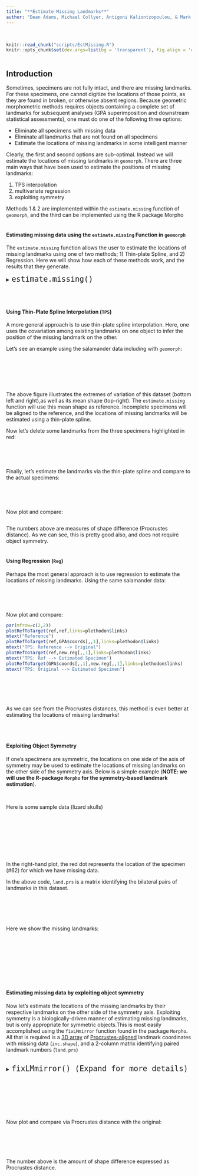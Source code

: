 ```yaml
---
title: "**Estimate Missing Landmarks**"
author: "Dean Adams, Michael Collyer, Antigoni Kaliontzopoulou, & Mark A. Conaway"
---
```

<br>

```r
knitr::read_chunk("scripts/EstMissing.R")
knitr::opts_chunk$set(dev.args=list(bg = 'transparent'), fig.align = 'center', class.source = ".custom-inline", class.output = ".custom-inline")
```

```r

```

## **Introduction**

Sometimes, specimens are not fully intact, and there are missing landmarks. For these specimens, one cannot digitize the locations of those points, as they are found in broken, or otherwise absent regions. Because geometric morphometric methods requires objects containing a complete set of landmarks for subsequent analyses (GPA superimposition and downstream statistical assessments), one must do one of the following three options:

* Eliminate all specimens with missing data
* Eliminate all landmarks that are not found on all specimens
* Estimate the locations of missing landmarks in some intelligent manner

Clearly, the first and second options are sub-optimal.  Instead we will estimate the locations of missing landmarks in `geomorph`. There are three main ways that have been used to estimate the positions of missing landmarks:

1. TPS interpolation
2. multivariate regression
3. exploiting symmetry

Methods 1 & 2 are implemented within the `estimate.missing` function of `geomorph`, and the third can be implemented using the R package Morpho
<br></br>

#### **Estimating missing data using the `estimate.missing` Function in `geomorph`**

The `estimate.missing` function allows the user to estimate the locations of missing landmarks using one of two methods; 1) Thin-plate Spline, and 2) Regression. Here we will show how each of these methods work, and the results that they generate.

<div class = "func">
<details>
  <summary> <font size="+2"> `estimate.missing()` </font> </summary> 
This function allows for the estimation of missing landmark data in a set of specimens. Each of the two possible methods requires a reference in order to perform the estimation. The possible arguments, or input values specified by the user,
are below: 

* $A$: An [array]() containing landmark coordinates for a set of specimens
* $method$: Specifies the method that should be used for estimating missing landmarks. The options are
"TPS", or "Reg". Each will be explained in detail below. 

It is important to note that the "Reg" method requires a minimum of $2m+2$ specimens in order to estimate $m$ missing landmarks.
</details>
</div>
<br></br>

#### **Using Thin-Plate Spline Interpolation (`TPS`)**

A more general approach is to use thin-plate spline interpolation. Here, one uses the covariation among existing landmarks on one object to infer the position of the missing landmark on the other.


Let's see an example using the salamander data including with `geomorph`:
<br></br> 

<div class = "code">
```r

```
</div>
<br></br>

```r

```

 
The above figure illustrates the extremes of variation of this dataset (bottom left and right),as well as its mean shape (top-right). The `estimate.missing` function will use this mean shape as reference. Incomplete specimens will be aligned to the reference, and the locations of missing landmarks will be estimated using a thin-plate spline. 

Now let's delete some landmarks from the three specimens highlighted in red:


```r

```

<br></br>

Finally, let's estimate the landmarks via the thin-plate spline and compare to the actual specimens:

<div class = "code">
```r

```
</div>
<br></br>

Now plot and compare:

```r

```


The numbers above are measures of shape difference (Procrustes distance). As we can see, this is pretty good also, and does not require object symmetry.
<br></br>

#### **Using Regression (`Reg`)**

Perhaps the most general approach is to use regression to estimate the locations of missing landmarks. Using the same salamander data: 

<div class = "code">
```r

```
</div>
<br></br>

Now plot and compare:

<div class = "code">
```r
par(mfrow=c(2,2))
plotRefToTarget(ref,ref,links=plethodon$links)
mtext("Reference")
plotRefToTarget(ref,GPA$coords[,,1],links=plethodon$links)
mtext("TPS: Reference --> Original")
plotRefToTarget(ref,new.reg[,,1],links=plethodon$links)
mtext("TPS: Ref --> Estimated Specimen")
plotRefToTarget(GPA$coords[,,1],new.reg[,,1],links=plethodon$links)
mtext("TPS: Original --> Estimated Specimen")
```
</div>
<br></br>


```r

```

<div class = "code">
```r

```
</div>
As we can see from the Procrustes distances, this method is even better at estimating the locations of missing landmarks!

<br></br>

#### **Exploiting Object Symmetry**

If one's specimens are symmetric, the locations on one side of the axis of symmetry may be used to estimate the locations of missing landmarks on the other side of the symmetry axis. Below is a simple example (**NOTE: we will use the R-package `Morpho` for the symmetry-based landmark estimation**). 

<br>

Here is some sample data (lizard skulls) 

<div class = "code">
```r

```
</div>
<br></br>

```r

```
<br></br>

In the right-hand plot, the red dot represents the location of the specimen (#62) for which we have missing data.

In the above code, `land.prs` is a matrix identifying the bilateral pairs of landmarks in this dataset. 
<br></br>

<div class = "code">
```r

```
</div>
<br></br>

Here we show the missing landmarks: 


```r

```
<br></br>

```r

```

```r

```
<br></br>

#### **Estimating missing data by exploiting object symmetry**
 
Now let's estimate the locations of the missing landmarks by their respective landmarks on the other side of the symmetry axis. Exploiting symmetry is a biologically-driven manner of estimating missing landmarks, but is only appropriate for symmetric objects.This is most easily accomplished using the `fixLMmirror` function found in the package `Morpho`. All that is required is a [3D array](Tutorials/1.1-ReadingData.html) of [Procrustes-aligned](Tutorials/2.1-GeneralizedProcrustesAnalysis.html) landmark coordinates with missing data (`inc.shape`), and a 2-column matrix identifying paired landmark numbers (`land.prs`) 
<br></br>


<div class = "func">
<details>
  <summary> <font size="+2"> `fixLMmirror() (Expand for more details)` </font> </summary> 
This function allows you to extract landmark coordinates from a "shapes," file in your working environment. The possible arguments, or input values specified by the user,
are below: 

* $x$: A matrix or an array of landmark coordinates. These can be either 2D or 3D
* $pairedLM$: A matrix identifying pairs of landmarks (as shown above) 
</details>
</div>
<br></br> 

<div class = "code">
```r

```
</div>
<br></br>

Now plot and compare via Procrustes distance with the original:


```r

```


<div class = "code">
```r

```
</div>
<br></br>

The number above is the amount of shape difference expressed as Procrustes distance.
<br></br>